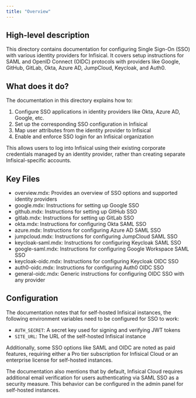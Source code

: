 ```yaml
---
title: "Overview"
---
```


## High-level description

This directory contains documentation for configuring Single Sign-On (SSO) with various identity providers for Infisical. It covers setup instructions for SAML and OpenID Connect (OIDC) protocols with providers like Google, GitHub, GitLab, Okta, Azure AD, JumpCloud, Keycloak, and Auth0.

## What does it do?

The documentation in this directory explains how to:

1. Configure SSO applications in identity providers like Okta, Azure AD, Google, etc.
2. Set up the corresponding SSO configuration in Infisical
3. Map user attributes from the identity provider to Infisical
4. Enable and enforce SSO login for an Infisical organization

This allows users to log into Infisical using their existing corporate credentials managed by an identity provider, rather than creating separate Infisical-specific accounts.

## Key Files

- overview.mdx: Provides an overview of SSO options and supported identity providers
- google.mdx: Instructions for setting up Google SSO 
- github.mdx: Instructions for setting up GitHub SSO
- gitlab.mdx: Instructions for setting up GitLab SSO
- okta.mdx: Instructions for configuring Okta SAML SSO
- azure.mdx: Instructions for configuring Azure AD SAML SSO
- jumpcloud.mdx: Instructions for configuring JumpCloud SAML SSO
- keycloak-saml.mdx: Instructions for configuring Keycloak SAML SSO
- google-saml.mdx: Instructions for configuring Google Workspace SAML SSO
- keycloak-oidc.mdx: Instructions for configuring Keycloak OIDC SSO
- auth0-oidc.mdx: Instructions for configuring Auth0 OIDC SSO
- general-oidc.mdx: Generic instructions for configuring OIDC SSO with any provider

## Configuration

The documentation notes that for self-hosted Infisical instances, the following environment variables need to be configured for SSO to work:

- `AUTH_SECRET`: A secret key used for signing and verifying JWT tokens
- `SITE_URL`: The URL of the self-hosted Infisical instance

Additionally, some SSO options like SAML and OIDC are noted as paid features, requiring either a Pro tier subscription for Infisical Cloud or an enterprise license for self-hosted instances.

The documentation also mentions that by default, Infisical Cloud requires additional email verification for users authenticating via SAML SSO as a security measure. This behavior can be configured in the admin panel for self-hosted instances.